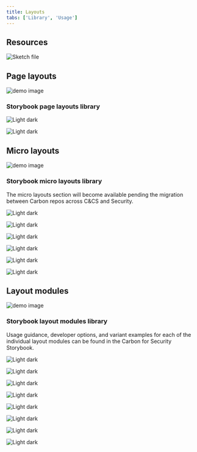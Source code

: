 ```yaml
---
title: Layouts
tabs: ['Library', 'Usage']
---
```


## Resources

<Row className="resource-card-group">
  <Column colMd={4} colLg={4} noGutterSm>
    <ResourceCard
      subTitle="Carbon for C&CS Layouts"
      actionIcon="launch"
      aspectRatio="2:1"
      href="https://sketch.cloud/s/8f922fac-1243-44d7-a551-bd31d5ded1fd">

![Sketch file](images/sketch-icon.png)

  </ResourceCard>
  </Column>
</Row>

## Page layouts

<FeatureCard
  title="Usage guidance"
  actionIcon="arrowRight"
  href="./usage#layouts"
  color="light">

![demo image](images/page-layouts-cover.jpg)

</FeatureCard>

### Storybook page layouts library

<Row>
  <Column colMd={4} colLg={4} noGutterSm>
    <ImageCard
      aspectRatio="4:3"
      href="https://ibm-security.carbondesignsystem.com/?path=/story/page-layouts-canary-detail--default"
      actionIcon="launch"
      subTitleColor="light"
      subTitle="Details page layout">

![Light dark](images/storybook-page-layout-1.jpg)

  </ImageCard>
  </Column>
  <Column colMd={4} colLg={4} noGutterSm>
    <ImageCard
      aspectRatio="4:3"
      href="https://ibm-security.carbondesignsystem.com/?path=/story/page-layouts-canary-overview--default"
      actionIcon="launch"
      subTitleColor="light"
      subTitle="Overview page layout">

![Light dark](images/storybook-page-layout-2.jpg)

  </ImageCard>
  </Column>
</Row>

## Micro layouts

<FeatureCard
  title="Usage guidance"
  actionIcon="arrowRight"
  href="./usage#micro-layouts"
  color="light">

![demo image](images/micro-layouts-cover.jpg)

</FeatureCard>

### Storybook micro layouts library

<Caption>The micro layouts section will become available pending the migration between Carbon repos across C&CS and Security.</Caption>

<Row>
  <Column colMd={4} colLg={4} noGutterSm>
    <ImageCard disabled aspectRatio="4:3" subTitle="Screenshot card layout">

![Light dark](images/micro-screenshot-card.jpg)

  </ImageCard>
  </Column>
  <Column colMd={4} colLg={4} noGutterSm>
    <ImageCard disabled aspectRatio="4:3" subTitle="DescriptionList card layout">

![Light dark](images/micro-descriptionList-card.jpg)

  </ImageCard>
  </Column>
  <Column colMd={4} colLg={4} noGutterSm>
    <ImageCard disabled aspectRatio="4:3" subTitle="Query card layout">

![Light dark](images/micro-query-card.jpg)

  </ImageCard>
  </Column>
  <Column colMd={4} colLg={4} noGutterSm>
    <ImageCard disabled aspectRatio="4:3" subTitle="Threat card layout">

![Light dark](images/micro-threat-card.jpg)

  </ImageCard>
  </Column>
  <Column colMd={4} colLg={4} noGutterSm>
    <ImageCard disabled aspectRatio="4:3" subTitle="Task list layout">

![Light dark](images/micro-task-list.jpg)

  </ImageCard>
  </Column>
  <Column colMd={4} colLg={4} noGutterSm>
    <ImageCard disabled aspectRatio="4:3" subTitle="Timeline list layout">

![Light dark](images/micro-timeline-list.jpg)

  </ImageCard>
  </Column>
</Row>

## Layout modules

<FeatureCard
  title="Usage guidance"
  actionIcon="arrowRight"
  href="./usage#layout-modules"
  color="light">

![demo image](images/layout-modules-cover.jpg)

</FeatureCard>

### Storybook layout modules library

Usage guidance, developer options, and variant examples for each of the individual layout modules can be found in the Carbon for Security Storybook.


<Row>
  <Column colMd={4} colLg={4} noGutterSm>
    <ImageCard
      aspectRatio="4:3"
      href="https://ibm-security.carbondesignsystem.com/?path=/docs/layout-modules-actionbarmodule--default"
      actionIcon="launch"
      subTitleColor="light"
      subTitle="ActionBar module">

![Light dark](images/action-bar-module.jpg)

  </ImageCard>
  </Column>
  <Column colMd={4} colLg={4} noGutterSm>
    <ImageCard
      aspectRatio="4:3"
      href="https://ibm-security.carbondesignsystem.com/?path=/docs/layout-modules-icamodule--default"
      actionIcon="launch"
      subTitleColor="light"
      subTitle="ICA module">

![Light dark](images/big-numbers-module.jpg)

  </ImageCard>
  </Column>
   <Column colMd={4} colLg={4} noGutterSm>
    <ImageCard
      aspectRatio="4:3"
      href="https://ibm-security.carbondesignsystem.com/?path=/docs/layout-modules-buttonclustermodule--default"
      actionIcon="launch"
      subTitleColor="light"
      subTitle="ButtonCluster module">

![Light dark](images/button-cluster-module.jpg)

  </ImageCard>
  </Column>
  <Column colMd={4} colLg={4} noGutterSm>
    <ImageCard
      aspectRatio="4:3"
      href="https://ibm-security.carbondesignsystem.com/?path=/docs/layout-modules-cardareamodule--default"
      actionIcon="launch"
      subTitleColor="light"
      subTitle="Card area module">

![Light dark](images/card-module.jpg)

  </ImageCard>
  </Column>
  <Column colMd={4} colLg={4} noGutterSm>
    <ImageCard
      aspectRatio="4:3"
      href="https://ibm-security.carbondesignsystem.com/?path=/docs/layout-modules-descriptionmodule--default"
      actionIcon="launch"
      subTitleColor="light"
      subTitle="Description module">

![Light dark](images/description-module.jpg)

  </ImageCard>
  </Column>
  <Column colMd={4} colLg={4} noGutterSm>
    <ImageCard
      aspectRatio="4:3"
      href="https://ibm-security.carbondesignsystem.com/?path=/docs/layout-modules-descriptionlistmodule--default"
      actionIcon="launch"
      subTitleColor="light"
      subTitle="DescriptionList module">

![Light dark](images/description-list-module.jpg)

  </ImageCard>
  </Column>
  <Column colMd={4} colLg={4} noGutterSm>
    <ImageCard disabled aspectRatio="4:3" subTitle="ListItem module (available late April)">

![Light dark](images/list-item-module.jpg)

  </ImageCard>
  </Column>
   <Column colMd={4} colLg={4} noGutterSm>
    <ImageCard
      aspectRatio="4:3"
      href="https://ibm-security.carbondesignsystem.com/?path=/docs/layout-modules-titlebarmodule--default"
      actionIcon="launch"
      subTitleColor="light"
      subTitle="TitleBar module">

![Light dark](images/title-bar-module.jpg)

  </ImageCard>
  </Column>
</Row>
